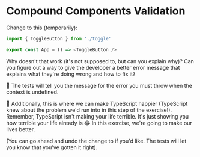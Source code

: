 # Compound Components Validation

Change <InlineFile file="app.tsx" /> to this (temporarily):

```javascript
import { ToggleButton } from './toggle'

export const App = () => <ToggleButton />
```

Why doesn't that work (it's not supposed to, but can you explain why)? Can you
figure out a way to give the developer a better error message that explains what
they're doing wrong and how to fix it?

🚨 The tests will tell you the message for the error you must throw when the
context is undefined.

🦺 Additionally, this is where we can make TypeScript happier (TypeScript knew
about the problem we'd run into in this step of the exercise!). Remember,
TypeScript isn't making your life terrible. It's just showing you how terrible
your life already is 😂 In this exercise, we're going to make our lives better.

(You can go ahead and undo the change to <InlineFile file="app.tsx" /> if you'd
like. The tests will let you know that you've gotten it right).

